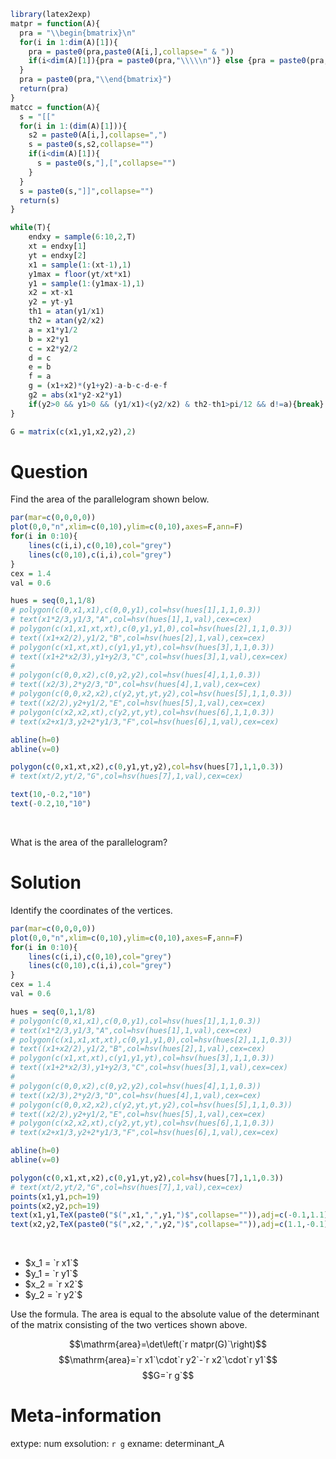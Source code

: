 ```r
library(latex2exp)
matpr = function(A){
  pra = "\\begin{bmatrix}\n"
  for(i in 1:dim(A)[1]){
    pra = paste0(pra,paste0(A[i,],collapse=" & "))
    if(i<dim(A)[1]){pra = paste0(pra,"\\\\\n")} else {pra = paste0(pra,"\n")}
  }
  pra = paste0(pra,"\\end{bmatrix}")
  return(pra)
}
matcc = function(A){
  s = "[["
  for(i in 1:(dim(A)[1])){
    s2 = paste0(A[i,],collapse=",")
    s = paste0(s,s2,collapse="")
    if(i<dim(A)[1]){
      s = paste0(s,"],[",collapse="")
    }
  }
  s = paste0(s,"]]",collapse="")
  return(s)
}

while(T){
    endxy = sample(6:10,2,T)
    xt = endxy[1]
    yt = endxy[2]
    x1 = sample(1:(xt-1),1)
    y1max = floor(yt/xt*x1)
    y1 = sample(1:(y1max-1),1)
    x2 = xt-x1
    y2 = yt-y1
    th1 = atan(y1/x1)
    th2 = atan(y2/x2)
    a = x1*y1/2
    b = x2*y1
    c = x2*y2/2
    d = c
    e = b
    f = a
    g = (x1+x2)*(y1+y2)-a-b-c-d-e-f
    g2 = abs(x1*y2-x2*y1)
    if(y2>0 && y1>0 && (y1/x1)<(y2/x2) & th2-th1>pi/12 && d!=a){break}
}

G = matrix(c(x1,y1,x2,y2),2)

```

Question
========

Find the area of the parallelogram shown below.

```r
par(mar=c(0,0,0,0))
plot(0,0,"n",xlim=c(0,10),ylim=c(0,10),axes=F,ann=F)
for(i in 0:10){
    lines(c(i,i),c(0,10),col="grey")
    lines(c(0,10),c(i,i),col="grey")
}
cex = 1.4
val = 0.6

hues = seq(0,1,1/8)
# polygon(c(0,x1,x1),c(0,0,y1),col=hsv(hues[1],1,1,0.3))
# text(x1*2/3,y1/3,"A",col=hsv(hues[1],1,val),cex=cex)
# polygon(c(x1,x1,xt,xt),c(0,y1,y1,0),col=hsv(hues[2],1,1,0.3))
# text((x1+x2/2),y1/2,"B",col=hsv(hues[2],1,val),cex=cex)
# polygon(c(x1,xt,xt),c(y1,y1,yt),col=hsv(hues[3],1,1,0.3))
# text((x1+2*x2/3),y1+y2/3,"C",col=hsv(hues[3],1,val),cex=cex)
# 
# polygon(c(0,0,x2),c(0,y2,y2),col=hsv(hues[4],1,1,0.3))
# text((x2/3),2*y2/3,"D",col=hsv(hues[4],1,val),cex=cex)
# polygon(c(0,0,x2,x2),c(y2,yt,yt,y2),col=hsv(hues[5],1,1,0.3))
# text((x2/2),y2+y1/2,"E",col=hsv(hues[5],1,val),cex=cex)
# polygon(c(x2,x2,xt),c(y2,yt,yt),col=hsv(hues[6],1,1,0.3))
# text(x2+x1/3,y2+2*y1/3,"F",col=hsv(hues[6],1,val),cex=cex)

abline(h=0)
abline(v=0)

polygon(c(0,x1,xt,x2),c(0,y1,yt,y2),col=hsv(hues[7],1,1,0.3))
# text(xt/2,yt/2,"G",col=hsv(hues[7],1,val),cex=cex)

text(10,-0.2,"10")
text(-0.2,10,"10")

```
\

What is the area of the parallelogram?

Solution
========

Identify the coordinates of the vertices.

```r
par(mar=c(0,0,0,0))
plot(0,0,"n",xlim=c(0,10),ylim=c(0,10),axes=F,ann=F)
for(i in 0:10){
    lines(c(i,i),c(0,10),col="grey")
    lines(c(0,10),c(i,i),col="grey")
}
cex = 1.4
val = 0.6

hues = seq(0,1,1/8)
# polygon(c(0,x1,x1),c(0,0,y1),col=hsv(hues[1],1,1,0.3))
# text(x1*2/3,y1/3,"A",col=hsv(hues[1],1,val),cex=cex)
# polygon(c(x1,x1,xt,xt),c(0,y1,y1,0),col=hsv(hues[2],1,1,0.3))
# text((x1+x2/2),y1/2,"B",col=hsv(hues[2],1,val),cex=cex)
# polygon(c(x1,xt,xt),c(y1,y1,yt),col=hsv(hues[3],1,1,0.3))
# text((x1+2*x2/3),y1+y2/3,"C",col=hsv(hues[3],1,val),cex=cex)
# 
# polygon(c(0,0,x2),c(0,y2,y2),col=hsv(hues[4],1,1,0.3))
# text((x2/3),2*y2/3,"D",col=hsv(hues[4],1,val),cex=cex)
# polygon(c(0,0,x2,x2),c(y2,yt,yt,y2),col=hsv(hues[5],1,1,0.3))
# text((x2/2),y2+y1/2,"E",col=hsv(hues[5],1,val),cex=cex)
# polygon(c(x2,x2,xt),c(y2,yt,yt),col=hsv(hues[6],1,1,0.3))
# text(x2+x1/3,y2+2*y1/3,"F",col=hsv(hues[6],1,val),cex=cex)

abline(h=0)
abline(v=0)

polygon(c(0,x1,xt,x2),c(0,y1,yt,y2),col=hsv(hues[7],1,1,0.3))
# text(xt/2,yt/2,"G",col=hsv(hues[7],1,val),cex=cex)
points(x1,y1,pch=19)
points(x2,y2,pch=19)
text(x1,y1,TeX(paste0("$(",x1,",",y1,")$",collapse="")),adj=c(-0.1,1.1))
text(x2,y2,TeX(paste0("$(",x2,",",y2,")$",collapse="")),adj=c(1.1,-0.1))
```
\

* $x_1 = `r x1`$
* $y_1 = `r y1`$
* $x_2 = `r x2`$
* $y_2 = `r y2`$

Use the formula. The area is equal to the absolute value of the determinant of the matrix consisting of the two vertices shown above.

$$\mathrm{area}=\det\left(`r matpr(G)`\right)$$
$$\mathrm{area}=`r x1`\cdot`r y2`-`r x2`\cdot`r y1`$$
$$G=`r g`$$


Meta-information
============
extype: num
exsolution: `r g`
exname: determinant_A